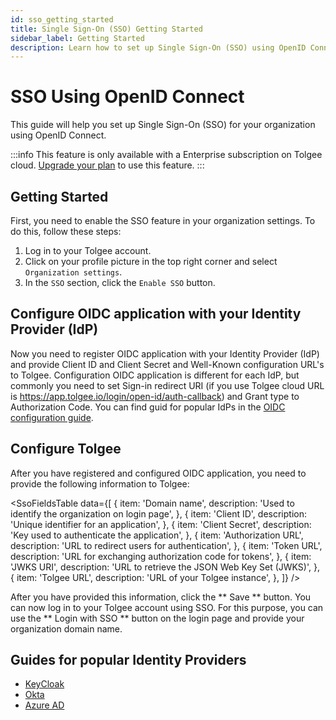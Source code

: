 ```yaml
---
id: sso_getting_started
title: Single Sign-On (SSO) Getting Started
sidebar_label: Getting Started
description: Learn how to set up Single Sign-On (SSO) using OpenID Connect for your organization.
---
```




# SSO Using OpenID Connect

This guide will help you set up Single Sign-On (SSO) for your organization using OpenID Connect.

:::info
This feature is only available with a Enterprise subscription on Tolgee cloud. [Upgrade your plan](/pricing) to use this feature.
:::

## Getting Started

First, you need to enable the SSO feature in your organization settings. To do this, follow these steps:

1. Log in to your Tolgee account.
2. Click on your profile picture in the top right corner and select `Organization settings`.
3. In the `SSO` section, click the `Enable SSO` button.

<ScreenshotWrapper src="/img/docs/platform/sso/sso_enable.png" />

## Configure OIDC application with your Identity Provider (IdP)

Now you need to register OIDC application with your Identity Provider (IdP) and provide Client ID and Client Secret and
Well-Known configuration URL's to Tolgee. Configuration OIDC application is different for each IdP, but commonly you need
to set Sign-in redirect URI (if you use Tolgee cloud URL is https://app.tolgee.io/login/open-id/auth-callback) and Grant type to Authorization Code.
You can find guid for popular IdPs in the [OIDC configuration guide](/platform/sso/oidc_configuration).

## Configure Tolgee

After you have registered and configured OIDC application, you need to provide the following information to Tolgee:

<SsoFieldsTable
  data={[
    {
      item: 'Domain name',
      description: 'Used to identify the organization on login page',
    },
    {
      item: 'Client ID',
      description: 'Unique identifier for an application',
    },
    {
      item: 'Client Secret',
      description: 'Key used to authenticate the application',
    },
    {
      item: 'Authorization URL',
      description: 'URL to redirect users for authentication',
    },
    {
      item: 'Token URL',
      description: 'URL for exchanging authorization code for tokens',
    },
    {
      item: 'JWKS URI',
      description: 'URL to retrieve the JSON Web Key Set (JWKS)',
    },
    {
      item: 'Tolgee URL',
      description: 'URL of your Tolgee instance',
    },
  ]}
/>


After you have provided this information, click the ** Save ** button. You can now log in to your Tolgee account using SSO.
For this purpose, you can use the ** Login with SSO ** button on the login page and provide your organization domain name.

## Guides for popular Identity Providers
- [KeyCloak](/platform/sso/keycloak)
- [Okta](/platform/sso/sso_okta)
- [Azure AD](/platform/sso/azure_ad)
